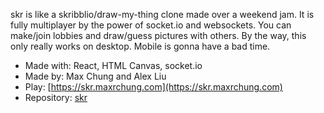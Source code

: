 skr is like a skribblio/draw-my-thing clone made over a weekend jam. It is fully
multiplayer by the power of socket.io and websockets. You can make/join lobbies
and draw/guess pictures with others. By the way, this only really works on
desktop. Mobile is gonna have a bad time.

- Made with: React, HTML Canvas, socket.io
- Made by: Max Chung and Alex Liu
- Play: [https://skr.maxrchung.com](https://skr.maxrchung.com)
- Repository: [skr](https://github.com/maxrchung/skr)
